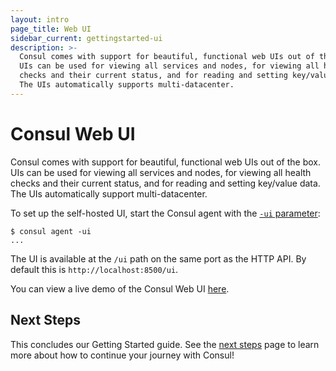 ```yaml
---
layout: intro
page_title: Web UI
sidebar_current: gettingstarted-ui
description: >-
  Consul comes with support for beautiful, functional web UIs out of the box.
  UIs can be used for viewing all services and nodes, for viewing all health
  checks and their current status, and for reading and setting key/value data.
  The UIs automatically supports multi-datacenter.
---
```


# Consul Web UI

Consul comes with support for beautiful, functional web UIs out of the
box. UIs can be used for viewing all services and nodes, for viewing
all health checks and their current status, and for reading and setting
key/value data. The UIs automatically support multi-datacenter.

To set up the self-hosted UI, start the Consul agent with the
[`-ui` parameter](/docs/agent/options.html#_ui):

```text
$ consul agent -ui
...
```

The UI is available at the `/ui` path on the same port as the HTTP API.
By default this is `http://localhost:8500/ui`.

You can view a live demo of the Consul Web UI
[here](http://demo.consul.io).

## Next Steps

This concludes our Getting Started guide. See the
[next steps](next-steps.html) page to learn more about how to continue
your journey with Consul!
